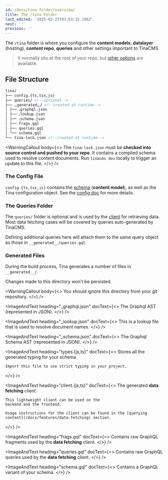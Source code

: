 ```yaml
---
id: /docs/tina-folder/overview/
title: The /tina Folder
last_edited: '2025-03-25T02:03:15.196Z'
next: ''
previous: ''
---
```


The `/tina` folder is where you configure the **content models**, **datalayer** (hosting), **content repo**, **queries** and other settings important to TinaCMS.

> It normally sits at the root of your repo, but [other options](/docs/tina-cloud/dashboard/projects#path-to-tina) are available.

## File Structure

```markdown
tina/
├── config.{ts,tsx,js}
├── queries/ <!--optional-->
├── ߺߺgeneratedߺߺ/ <!--created at runtime-->
│ ├── ߺgraphql.json
│ ├── ߺlookup.json
│ ├── ߺschema.json
│ ├── frags.gql
│ ├── queries.gql
│ └── schema.gql
└── tina-lock.json <!--created at runtime-->
```

<WarningCallout
  body={<>
    The `tina-lock.json` must be **checked into source control and pushed to
    your repo**. It contains a compiled schema used to resolve content
    documents. Run `tinacms dev` locally to trigger an update to this file.
  </>}
/>

### The Config File

`config.{ts,tsx,js}` contains the [schema](/docs/schema) (**content model**), as well as the Tina configuration object. See the [config doc](/docs/reference/config) for more details.

### The Queries Folder

The `queries/` folder is optional and is used by the [client](/docs/data-fetching/overview/) for retrieving data. Most data fetching cases will be covered by queries auto-generated by TinaCMS.

Defining additional queries here will attach them to the same query object as those in `__generated__/queries.gql`.

### Generated Files

During the build process, Tina generates a number of files in `__generated__/`.

Changes made to this directory won't be persisted.

<WarningCallout
  body={<>
    You should ignore this directory from your git repository.
  </>}
/>

<ImageAndText
  heading="_graphql.json"
  docText={<>
    The Graphql AST (represented in JSON).
  </>}
/>

<ImageAndText
  heading="_lookup.json"
  docText={<>
    This is a lookup file that is used to resolve document names.
  </>}
/>

<ImageAndText
  heading="_schema.json"
  docText={<>
    The Graphql Schema AST (represented in JSON).
  </>}
/>

<ImageAndText
  heading="types.{js,ts}"
  docText={<>
    Stores all the generated typing for your schema.
    
    Import this file to use strict typing in your project.
  </>}
/>

<ImageAndText
  heading="client.{js,ts}"
  docText={<>
    The generated **data fetching** client.
    
    This lightweight client can be used on the
    backend and the frontend.
    
    Usage instructions for the client can be found in the [querying content](/docs/features/data-fetching) section.
  </>}
/>

<ImageAndText
  heading="frags.gql"
  docText={<>
    Contains raw GraphQL fragments used by the **data fetching** client.
  </>}
/>

<ImageAndText
  heading="queries.gql"
  docText={<>
    Contains raw GraphQL queries used by the **data fetching** client.
  </>}
/>

<ImageAndText
  heading="schema.gql"
  docText={<>
    Contains a GraphQL variant of your schema.
  </>}
/>


